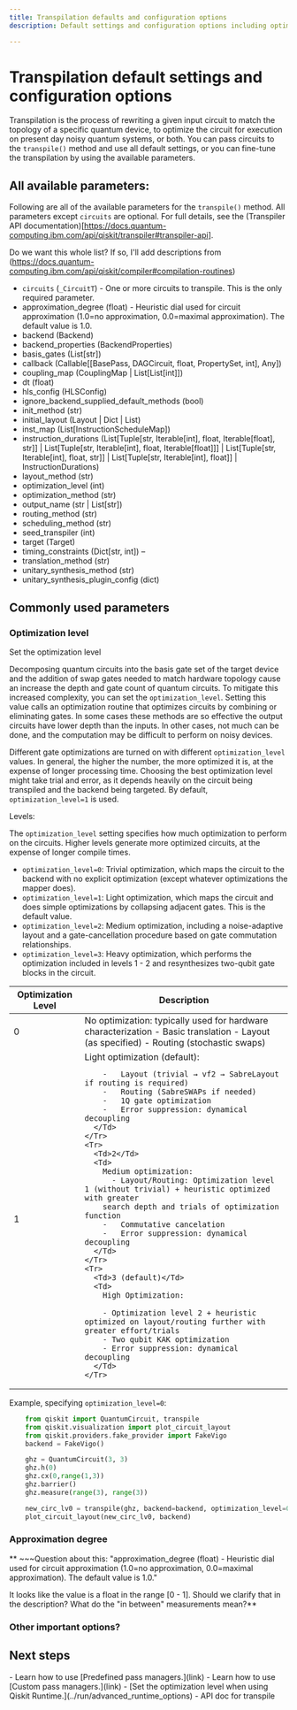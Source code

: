 ```yaml
---
title: Transpilation defaults and configuration options
description: Default settings and configuration options including optimization and approximation degree

---
```


# Transpilation default settings and configuration options

Transpilation is the process of rewriting a given input circuit to match the topology of a specific quantum device, to optimize the circuit for execution on present day noisy quantum systems, or both. You can pass circuits to the `transpile()` method and use all default settings, or you can fine-tune the transpilation by using the available parameters. 

## All available parameters:

Following are all of the available parameters for the `transpile()` method.  All parameters except `circuits` are optional.  For full details, see the (Transpiler API documentation)[https://docs.quantum-computing.ibm.com/api/qiskit/transpiler#transpiler-api].

Do we want this whole list?  If so, I'll add descriptions from (https://docs.quantum-computing.ibm.com/api/qiskit/compiler#compilation-routines)

- `circuits` (`_CircuitT`) - One or more circuits to transpile. This is the only required parameter.
- approximation_degree (float) - Heuristic dial used for circuit approximation (1.0=no approximation, 0.0=maximal approximation). The default value is 1.0.
- backend (Backend)
- backend_properties (BackendProperties)
- basis_gates (List[str])
- callback (Callable[[BasePass, DAGCircuit, float, PropertySet, int], Any])
- coupling_map (CouplingMap | List[List[int]])
- dt (float)
- hls_config (HLSConfig)
- ignore_backend_supplied_default_methods (bool)
- init_method (str)
- initial_layout (Layout | Dict | List)
- inst_map (List[InstructionScheduleMap])
- instruction_durations (List[Tuple[str, Iterable[int], float, Iterable[float], str]] | List[Tuple[str, Iterable[int], float, Iterable[float]]] | List[Tuple[str, Iterable[int], float, str]] | List[Tuple[str, Iterable[int], float]] | InstructionDurations)
- layout_method (str)
- optimization_level (int)
- optimization_method (str)
- output_name (str | List[str])
- routing_method (str)
- scheduling_method (str)
- seed_transpiler (int)
- target (Target)
- timing_constraints (Dict[str, int]) –
- translation_method (str) 
- unitary_synthesis_method (str)
- unitary_synthesis_plugin_config (dict)

## Commonly used parameters 
 
### Optimization level

Set the optimization level

Decomposing quantum circuits into the basis gate set of the target device and the addition of swap gates needed to match hardware topology cause an increase the depth and gate count of quantum circuits. To mitigate this increased complexity, you can set the `optimization_level`.  Setting this value calls an optimization routine that optimizes circuits by combining or eliminating gates. In some cases these methods are so effective the output circuits have lower depth than the inputs. In other cases, not much can be done, and the computation may be difficult to perform on noisy devices. 

Different gate optimizations are turned on with different `optimization_level` values. In general, the higher the number, the more optimized it is, at the expense of longer processing time. Choosing the best optimization level might take trial and error, as it depends heavily on the circuit being transpiled and the backend being targeted. By default, `optimization_level=1` is used.

Levels: 


The `optimization_level` setting specifies how much optimization to perform on the circuits. Higher levels generate more optimized circuits, at the expense of longer compile times.

- `optimization_level=0`: Trivial optimization, which maps the circuit to the backend with no explicit optimization (except whatever optimizations the mapper does).
- `optimization_level=1`: Light optimization, which maps the circuit and does simple optimizations by collapsing adjacent gates. This is the default value.
- `optimization_level=2`: Medium optimization, including a noise-adaptive layout and a gate-cancellation procedure based on gate commutation relationships.
- `optimization_level=3`: Heavy optimization, which performs the optimization included in levels 1 - 2 and resynthesizes two-qubit gate blocks in the circuit.

<Table>
  <thead>
    <Tr>
      <Th>Optimization Level</Th>
      <Th>Description</Th>
    </Tr>
  </thead>
  <tbody>
    <Tr>
      <Td>0</Td>
      <Td>
        No optimization: typically used for hardware characterization
        - Basic translation
        - Layout (as specified)
        - Routing (stochastic swaps)
      </Td>
    </Tr>
    <Tr>
      <Td>1</Td>
      <Td>
        Light optimization (default):

        -   Layout (trivial → vf2 → SabreLayout if routing is required)
        -   Routing (SabreSWAPs if needed)
        -   1Q gate optimization
        -   Error suppression: dynamical decoupling
      </Td>
    </Tr>
    <Tr>
      <Td>2</Td>
      <Td>
        Medium optimization:
          - Layout/Routing: Optimization level 1 (without trivial) + heuristic optimized with greater
        search depth and trials of optimization function
        -   Commutative cancelation
        -   Error suppression: dynamical decoupling
      </Td>
    </Tr>
    <Tr>
      <Td>3 (default)</Td>
      <Td>
        High Optimization:

        - Optimization level 2 + heuristic optimized on layout/routing further with greater effort/trials
        - Two qubit KAK optimization
        - Error suppression: dynamical decoupling
      </Td>
    </Tr>
  </tbody>
</Table>

Example, specifying `optimization_level=0`: 

```python
    from qiskit import QuantumCircuit, transpile
    from qiskit.visualization import plot_circuit_layout
    from qiskit.providers.fake_provider import FakeVigo
    backend = FakeVigo()

    ghz = QuantumCircuit(3, 3)
    ghz.h(0)
    ghz.cx(0,range(1,3))
    ghz.barrier()
    ghz.measure(range(3), range(3))

    new_circ_lv0 = transpile(ghz, backend=backend, optimization_level=0)
    plot_circuit_layout(new_circ_lv0, backend)
```


### Approximation degree

** ~~~Question about this: "approximation_degree (float) - Heuristic dial used for circuit approximation (1.0=no approximation, 0.0=maximal approximation). The default value is 1.0."

It looks like the value is a float in the range [0 - 1]. Should we clarify that in the description?  What do the "in between" measurements mean?**

### Other important options?


## Next steps

<Admonition type="tip" title="Recommendation">
    - Learn how to use [Predefined pass managers.](link)
    - Learn how to use [Custom pass managers.](link)
    - [Set the optimization level when using Qiskit Runtime.](../run/advanced_runtime_options)
    - API doc for transpile
</Admonition>